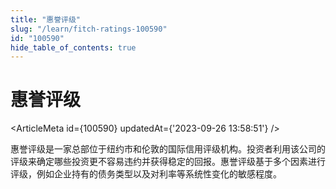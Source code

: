 ```yaml
---
title: "惠誉评级"
slug: "/learn/fitch-ratings-100590"
id: "100590"
hide_table_of_contents: true
---
```



# 惠誉评级

<ArticleMeta id={100590} updatedAt={'2023-09-26 13:58:51'} />
<div className='border-solid border-b border-t-0 my-4 border-[var(--ifm-color-gray-300)]' />

惠誉评级是一家总部位于纽约市和伦敦的国际信用评级机构。投资者利用该公司的评级来确定哪些投资更不容易违约并获得稳定的回报。惠誉评级基于多个因素进行评级，例如企业持有的债务类型以及对利率等系统性变化的敏感程度。
